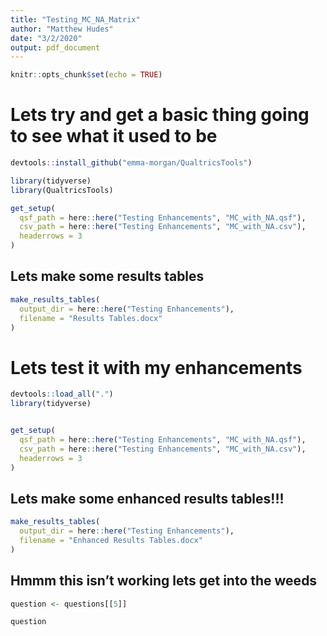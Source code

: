 ```yaml
---
title: "Testing_MC_NA_Matrix"
author: "Matthew Hudes"
date: "3/2/2020"
output: pdf_document
---
```


```r
knitr::opts_chunk$set(echo = TRUE)
```




# Lets try and get a basic thing going to see what it used to be


```r

devtools::install_github("emma-morgan/QualtricsTools")

library(tidyverse)
library(QualtricsTools)

get_setup(
  qsf_path = here::here("Testing Enhancements", "MC_with_NA.qsf"),
  csv_path = here::here("Testing Enhancements", "MC_with_NA.csv"),
  headerrows = 3
)

```

## Lets make some results tables


```r

make_results_tables(
  output_dir = here::here("Testing Enhancements"),
  filename = "Results Tables.docx"
)

```






# Lets test it with my enhancements


```r

devtools::load_all(".")
library(tidyverse)


get_setup(
  qsf_path = here::here("Testing Enhancements", "MC_with_NA.qsf"),
  csv_path = here::here("Testing Enhancements", "MC_with_NA.csv"),
  headerrows = 3
)

```




## Lets make some enhanced results tables!!!


```r

make_results_tables(
  output_dir = here::here("Testing Enhancements"),
  filename = "Enhanced Results Tables.docx"
)

```




## Hmmm this isn't working lets get into the weeds

```r

question <- questions[[5]]

question



```


